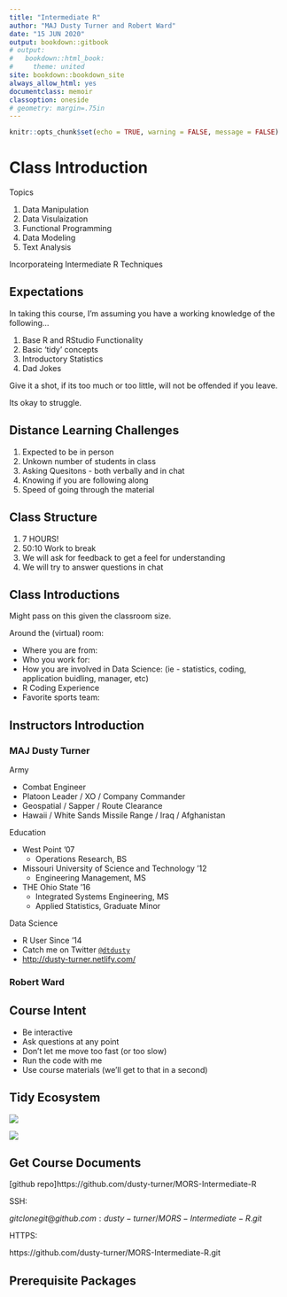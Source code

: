 ```yaml
---
title: "Intermediate R"
author: "MAJ Dusty Turner and Robert Ward"
date: "15 JUN 2020"
output: bookdown::gitbook
# output:
#   bookdown::html_book:
#     theme: united
site: bookdown::bookdown_site
always_allow_html: yes
documentclass: memoir
classoption: oneside
# geometry: margin=.75in
---
```


```r
knitr::opts_chunk$set(echo = TRUE, warning = FALSE, message = FALSE)
```

# Class Introduction

Topics

1. Data Manipulation
2. Data Visulaization
3. Functional Programming
4. Data Modeling
5. Text Analysis

Incorporateing Intermediate R Techniques

## Expectations

In taking this course, I'm assuming you have a working knowledge of the following...

1. Base R and RStudio Functionality
2. Basic 'tidy' concepts
3. Introductory Statistics
4. Dad Jokes

Give it a shot, if its too much or too little, will not be offended if you leave.

Its okay to struggle.

## Distance Learning Challenges

1. Expected to be in person
2. Unkown number of students in class
3. Asking Quesitons - both verbally and in chat
4. Knowing if you are following along
5. Speed of going through the material

## Class Structure

1. 7 HOURS!
2. 50:10 Work to break
3. We will ask for feedback to get a feel for understanding 
4. We will try to answer questions in chat

## Class Introductions 

Might pass on this given the classroom size.

Around the (virtual) room:

- Where you are from:
- Who you work for:
- How you are involved in Data Science:
    (ie - statistics, coding, application buidling, manager, etc)
<!-- - Why you sat in that seat: -->
- R Coding Experience
- Favorite sports team:

## Instructors Introduction

### MAJ Dusty Turner

Army 

- Combat Engineer
- Platoon Leader / XO / Company Commander
- Geospatial / Sapper / Route Clearance
- Hawaii / White Sands Missile Range / Iraq / Afghanistan

Education

- West Point '07
  - Operations Research, BS
- Missouri University of Science and Technology '12
  - Engineering Management, MS
- THE Ohio State '16
  - Integrated Systems Engineering, MS
  - Applied Statistics, Graduate Minor

Data Science

- R User Since '14
- Catch me on Twitter [`@dtdusty`](http://www.twitter.com/dtdusty)
- <http://dusty-turner.netlify.com/>

### Robert Ward


## Course Intent

- Be interactive
- Ask questions at any point
- Don't let me move too fast (or too slow)
- Run the code with me
- Use course materials (we'll get to that in a second)

## Tidy Ecosystem

![](images/tidyverse.png)


![](images/tidymodels.png)

## Get Course Documents

[github repo]https://github.com/dusty-turner/MORS-Intermediate-R

SSH:

$git clone git@github.com:dusty-turner/MORS-Intermediate-R.git$

HTTPS:

https://github.com/dusty-turner/MORS-Intermediate-R.git


## Prerequisite Packages

```r

```

